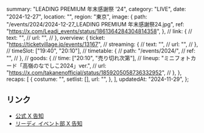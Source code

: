   summary: "LEADING PREMIUM 年末感謝祭 '24",
  category: "LIVE",
  date: "2024-12-27",
  location: "",
  region: "東京",
  image: {
    path: "/events/2024/2024-12-27_LEADING PREMIUM 年末感謝祭24.jpg",
    ref: "https://x.com/Leadi_events/status/1861364284304814358",
  },
  // link: {
  //   text: "",
  //   url: "",
  // },
  overview: {
    ticket: "https://ticketvillage.jp/events/13167",
    // streaming: {
    //   text: "",
    //   url: "",
    // },
    // timeSlot: ["19:40", "20:10"],
    // timetable: {
    //   path: "/events/2024/",
    //   ref: "",
    // },
    // goods: {
    //   time: ["20:10", "売り切れ次第"],
    //   lineup: "ミニフォトカード「高嶺のなでしこ2024」ver.",
    //   url: "https://x.com/takanenofficial/status/1859205058736332952",
    // },
  },
  recaps: [
    {
      costume: "",
      setlist: [],
      url: "",
    },
  ],
  updatedAt: "2024-11-29",
};

## リンク

- [公式 X 告知](https://x.com/takanenofficial/status/1862451439957942763)
- [リーディ イベント部 X 告知](https://x.com/Leadi_events/status/1861364284304814358)
